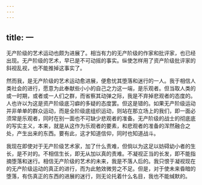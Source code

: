 ```yaml
---
---
---
```

title: 一
---



无产阶级的艺术运动也颇为进展了。相当有力的无产阶级的作家和批评家，也已经出现。无产阶级的艺术，早已是不可动摇的事实。纵使怎样用了资产阶级批评家的斜视乱视，也不能推掉这事实了。

然而我，是无产阶级的艺术运动愈进展，便愈忧其堕落和迷行的一人。我于相信人类社会的进行，愿意为此奉献些小小的自己之力这一端，是乐观者。但当取人类的或一时期，或者或一人们之群，而省察其动弹之际，我是不弃掉悲观者的态度的。人也许以为这是资产阶级底习癖的多疑的态度罢。但这是错的。如果无产阶级运动并非单单的群众运动，而是全阶级底组织运动，则站在那立场上的我们，即一面必须常是乐观者，同时在别一面也不可缺少悲观者的准备。无产阶级的战士的彻底底的写实主义，本来，就是从这作为乐观者的要素，和悲观者的准备的浑然融合之处，产生出来的东西。要有此，这才知道信仰，同时也知道战斗。

我现在即使对于无产阶级艺术家，加了什么责难，但倘以为这足以妨碍幼小者的生长，是不对的。不相信生长，即无从加以真的责难。不凝视正当的长发，即不能指摘堕落和迷行。相信无产阶级的艺术的未来，我是不落人后的。我只恨于凝视现在的无产阶级运动的真正的进行，而为此勉效微劳之不足。但是，对于使未来昏暗的堕落，有伤真正的东西的进展的迷行，则无论托着什么名目，我也不能缄默的。